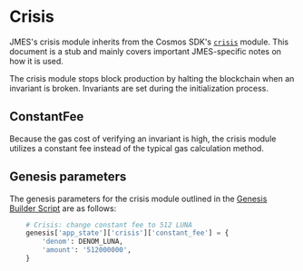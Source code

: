 
# Crisis

<Admonition type="info" icon="ℹ️">

JMES's crisis module inherits from the Cosmos SDK's [`crisis`](https://docs.cosmos.network/master/modules/crisis/) module. This document is a stub and mainly covers important JMES-specific notes on how it is used.

</Admonition>

The crisis module stops block production by halting the blockchain when an invariant is broken. Invariants are set during the initialization process.

## ConstantFee

Because the gas cost of verifying an invariant is high, the crisis module utilizes a constant fee instead of the typical gas calculation method. 

## Genesis parameters

The genesis parameters for the crisis module outlined in the [Genesis Builder Script](https://github.com/jmesworld/genesis-tools/blob/main/src/genesis_builder.py#L141) are as follows:

```py
    # Crisis: change constant fee to 512 LUNA
    genesis['app_state']['crisis']['constant_fee'] = {
        'denom': DENOM_LUNA,
        'amount': '512000000',
    }
```
